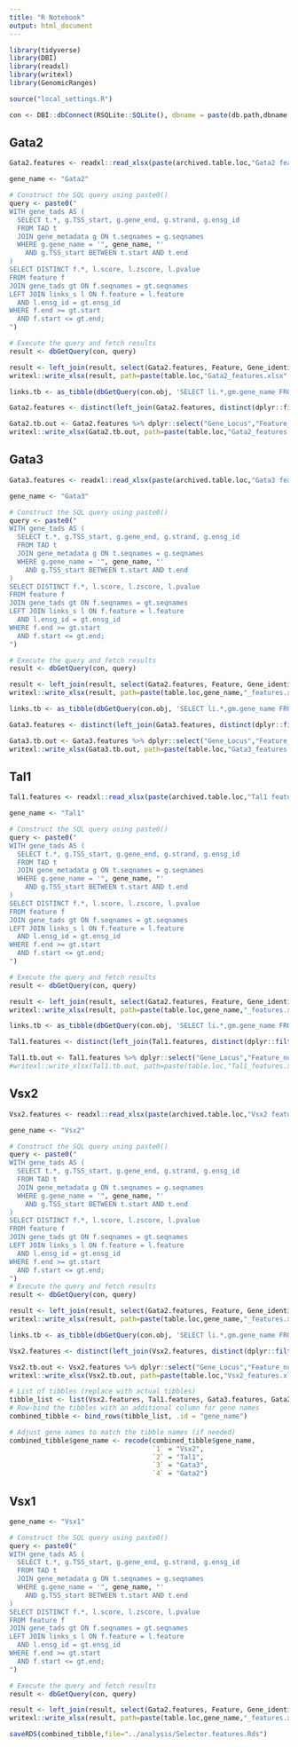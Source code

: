 ```yaml
---
title: "R Notebook"
output: html_document
---
```


```r
library(tidyverse)
library(DBI)
library(readxl)
library(writexl)
library(GenomicRanges)

source("local_settings.R")
```

```r
con <- DBI::dbConnect(RSQLite::SQLite(), dbname = paste(db.path,dbname.rV2,sep=""))
```

## Gata2

```r
Gata2.features <- readxl::read_xlsx(paste(archived.table.loc,"Gata2 feature summary_new.xlsx",sep=""), sheet = "Sheet1")
```

```r
gene_name <- "Gata2"

# Construct the SQL query using paste0()
query <- paste0("
WITH gene_tads AS (
  SELECT t.*, g.TSS_start, g.gene_end, g.strand, g.ensg_id
  FROM TAD t
  JOIN gene_metadata g ON t.seqnames = g.seqnames
  WHERE g.gene_name = '", gene_name, "'
    AND g.TSS_start BETWEEN t.start AND t.end
)
SELECT DISTINCT f.*, l.score, l.zscore, l.pvalue
FROM feature f
JOIN gene_tads gt ON f.seqnames = gt.seqnames
LEFT JOIN links_s l ON f.feature = l.feature
  AND l.ensg_id = gt.ensg_id
WHERE f.end >= gt.start
  AND f.start <= gt.end;
")

# Execute the query and fetch results
result <- dbGetQuery(con, query)

result <- left_join(result, select(Gata2.features, Feature, Gene_identity, Comment, Ref), by=c("feature"="Feature"))
writexl::write_xlsx(result, path=paste(table.loc,"Gata2_features.xlsx",sep=""))
```

```r
links.tb <- as_tibble(dbGetQuery(con.obj, 'SELECT li.*,gm.gene_name FROM links as li, gene_metadata as gm WHERE gm.ensg_id=li.ensg_id'))
```

```r
Gata2.features <- distinct(left_join(Gata2.features, distinct(dplyr::filter(links.tb, gene_name=="Gata2")), by=c("Feature"="feature")))
```

```r
Gata2.tb.out <- Gata2.features %>% dplyr::select("Gene_Locus","Feature_number","Feature","kb from TSS","length bp","score","zscore", "pvalue","Gene_identity","Comment","Ref")
writexl::write_xlsx(Gata2.tb.out, path=paste(table.loc,"Gata2_features.xlsx",sep=""))
```

## Gata3

```r
Gata3.features <- readxl::read_xlsx(paste(archived.table.loc,"Gata3 feature summary_new.xlsx",sep=""), sheet = "Sheet1")
```

```r
gene_name <- "Gata3"

# Construct the SQL query using paste0()
query <- paste0("
WITH gene_tads AS (
  SELECT t.*, g.TSS_start, g.gene_end, g.strand, g.ensg_id
  FROM TAD t
  JOIN gene_metadata g ON t.seqnames = g.seqnames
  WHERE g.gene_name = '", gene_name, "'
    AND g.TSS_start BETWEEN t.start AND t.end
)
SELECT DISTINCT f.*, l.score, l.zscore, l.pvalue
FROM feature f
JOIN gene_tads gt ON f.seqnames = gt.seqnames
LEFT JOIN links_s l ON f.feature = l.feature
  AND l.ensg_id = gt.ensg_id
WHERE f.end >= gt.start
  AND f.start <= gt.end;
")

# Execute the query and fetch results
result <- dbGetQuery(con, query)

result <- left_join(result, select(Gata2.features, Feature, Gene_identity, Comment, Ref), by=c("feature"="Feature"))
writexl::write_xlsx(result, path=paste(table.loc,gene_name,"_features.xlsx",sep=""))
```


```r
links.tb <- as_tibble(dbGetQuery(con.obj, 'SELECT li.*,gm.gene_name FROM links as li, gene_metadata as gm WHERE gm.ensg_id=li.ensg_id'))
```

```r
Gata3.features <- distinct(left_join(Gata3.features, distinct(dplyr::filter(links.tb, gene_name=="Gata3")), by=c("Feature"="feature")))
```

```r
Gata3.tb.out <- Gata3.features %>% dplyr::select("Gene_Locus","Feature_number","Feature","kb from TSS","length bp","score","zscore", "pvalue","Gene_identity")
writexl::write_xlsx(Gata3.tb.out, path=paste(table.loc,"Gata3_features.xlsx",sep=""))
```

## Tal1

```r
Tal1.features <- readxl::read_xlsx(paste(archived.table.loc,"Tal1 feature summary_new_2.xlsx",sep=""), sheet = "Sheet1")
```

```r
gene_name <- "Tal1"

# Construct the SQL query using paste0()
query <- paste0("
WITH gene_tads AS (
  SELECT t.*, g.TSS_start, g.gene_end, g.strand, g.ensg_id
  FROM TAD t
  JOIN gene_metadata g ON t.seqnames = g.seqnames
  WHERE g.gene_name = '", gene_name, "'
    AND g.TSS_start BETWEEN t.start AND t.end
)
SELECT DISTINCT f.*, l.score, l.zscore, l.pvalue
FROM feature f
JOIN gene_tads gt ON f.seqnames = gt.seqnames
LEFT JOIN links_s l ON f.feature = l.feature
  AND l.ensg_id = gt.ensg_id
WHERE f.end >= gt.start
  AND f.start <= gt.end;
")

# Execute the query and fetch results
result <- dbGetQuery(con, query)

result <- left_join(result, select(Gata2.features, Feature, Gene_identity, Comment, Ref), by=c("feature"="Feature"))
writexl::write_xlsx(result, path=paste(table.loc,gene_name,"_features.xlsx",sep=""))
```

```r
links.tb <- as_tibble(dbGetQuery(con.obj, 'SELECT li.*,gm.gene_name FROM links as li, gene_metadata as gm WHERE gm.ensg_id=li.ensg_id'))
```

```r
Tal1.features <- distinct(left_join(Tal1.features, distinct(dplyr::filter(links.tb, gene_name=="Tal1")), by=c("Feature"="feature")))
```

```r
Tal1.tb.out <- Tal1.features %>% dplyr::select("Gene_Locus","Feature_number","Feature","kb from TSS","length bp","score","zscore", "pvalue","Gene_identity")
#writexl::write_xlsx(Tal1.tb.out, path=paste(table.loc,"Tal1_features.xlsx",sep=""))
```

## Vsx2

```r
Vsx2.features <- readxl::read_xlsx(paste(archived.table.loc,"Vsx2 feature summary_new.xlsx",sep=""), sheet = "Sheet1")
```

```r
gene_name <- "Vsx2"

# Construct the SQL query using paste0()
query <- paste0("
WITH gene_tads AS (
  SELECT t.*, g.TSS_start, g.gene_end, g.strand, g.ensg_id
  FROM TAD t
  JOIN gene_metadata g ON t.seqnames = g.seqnames
  WHERE g.gene_name = '", gene_name, "'
    AND g.TSS_start BETWEEN t.start AND t.end
)
SELECT DISTINCT f.*, l.score, l.zscore, l.pvalue
FROM feature f
JOIN gene_tads gt ON f.seqnames = gt.seqnames
LEFT JOIN links_s l ON f.feature = l.feature
  AND l.ensg_id = gt.ensg_id
WHERE f.end >= gt.start
  AND f.start <= gt.end;
")
# Execute the query and fetch results
result <- dbGetQuery(con, query)

result <- left_join(result, select(Gata2.features, Feature, Gene_identity, Comment, Ref), by=c("feature"="Feature"))
writexl::write_xlsx(result, path=paste(table.loc,gene_name,"_features.xlsx",sep=""))
```

```r
links.tb <- as_tibble(dbGetQuery(con.obj, 'SELECT li.*,gm.gene_name FROM links as li, gene_metadata as gm WHERE gm.ensg_id=li.ensg_id'))
```

```r
Vsx2.features <- distinct(left_join(Vsx2.features, distinct(dplyr::filter(links.tb, gene_name=="Vsx2")), by=c("Feature"="feature")))
```

```r
Vsx2.tb.out <- Vsx2.features %>% dplyr::select("Gene_Locus","Feature_number","Feature","kb from TSS","length bp","score","zscore", "pvalue","Gene_identity","Comment","Ref")
writexl::write_xlsx(Vsx2.tb.out, path=paste(table.loc,"Vsx2_features.xlsx",sep=""))
```

```r
# List of tibbles (replace with actual tibbles)
tibble_list <- list(Vsx2.features, Tal1.features, Gata3.features, Gata2.features)
# Row-bind the tibbles with an additional column for gene names
combined_tibble <- bind_rows(tibble_list, .id = "gene_name")

# Adjust gene names to match the tibble names (if needed)
combined_tibble$gene_name <- recode(combined_tibble$gene_name,
                                    `1` = "Vsx2",
                                    `2` = "Tal1",
                                    `3` = "Gata3",
                                    `4` = "Gata2")

```

## Vsx1

```r
gene_name <- "Vsx1"

# Construct the SQL query using paste0()
query <- paste0("
WITH gene_tads AS (
  SELECT t.*, g.TSS_start, g.gene_end, g.strand, g.ensg_id
  FROM TAD t
  JOIN gene_metadata g ON t.seqnames = g.seqnames
  WHERE g.gene_name = '", gene_name, "'
    AND g.TSS_start BETWEEN t.start AND t.end
)
SELECT DISTINCT f.*, l.score, l.zscore, l.pvalue
FROM feature f
JOIN gene_tads gt ON f.seqnames = gt.seqnames
LEFT JOIN links_s l ON f.feature = l.feature
  AND l.ensg_id = gt.ensg_id
WHERE f.end >= gt.start
  AND f.start <= gt.end;
")

# Execute the query and fetch results
result <- dbGetQuery(con, query)

result <- left_join(result, select(Gata2.features, Feature, Gene_identity, Comment, Ref), by=c("feature"="Feature"))
writexl::write_xlsx(result, path=paste(table.loc,gene_name,"_features.xlsx",sep=""))
```

```r
saveRDS(combined_tibble,file="../analysis/Selector.features.Rds")
```

